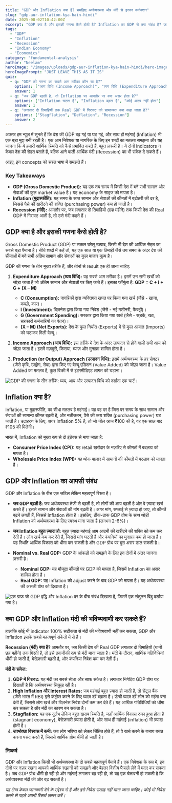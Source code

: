 ```yaml
---
title: "GDP और Inflation क्या हैं? समझिए अर्थव्यवस्था और मंदी से इनका कनेक्शन"
slug: "gdp-aur-inflation-kya-hain-hindi"
date: 2025-08-02T10:42:00Z
excerpt: "GDP क्या है और इसकी गणना कैसे होती है? Inflation का GDP से क्या संबंध है? जानें कि ये दोनों आर्थिक संकेतक मंदी की भविष्यवाणी करने में कैसे मदद कर सकते हैं।"
tags:
  - "GDP"
  - "Inflation"
  - "Recession"
  - "Indian Economy"
  - "Economics"
category: "fundamental-analysis"
author: "Neelam"
heroImage: "/images/uploads/gdp-aur-inflation-kya-hain-hindi/hero-image.jpg"
heroImagePrompt: "JUST LEAVE THIS AS IT IS"
quiz:
  - q: "GDP की गणना का सबसे आम तरीका कौन सा है?"
    options: ["आय विधि (Income Approach)", "व्यय विधि (Expenditure Approach)", "उत्पादन विधि (Production Approach)"]
    answer: 1
  - q: "जब GDP बढ़ती है, तो Inflation पर आमतौर पर क्या असर होता है?"
    options: ["Inflation घटता है", "Inflation बढ़ता है", "कोई असर नहीं होता"]
    answer: 1
  - q: "लगातार दो तिमाहियों तक Real GDP में गिरावट को सामान्यतः क्या कहा जाता है?"
    options: ["Stagflation", "Deflation", "Recession"]
    answer: 2
---
```


अक्सर हम न्यूज़ में सुनते हैं कि देश की GDP बढ़ गई या घट गई, और साथ ही महंगाई (Inflation) भी एक बड़ा मुद्दा बनी रहती है। एक आम निवेशक या नागरिक के लिए इन शब्दों का मतलब समझना और यह जानना कि ये हमारी आर्थिक स्थिति को कैसे प्रभावित करते हैं, बहुत ज़रूरी है। ये दोनों indicators न केवल देश की सेहत बताते हैं, बल्कि आने वाली आर्थिक मंदी (Recession) का भी संकेत दे सकते हैं।

आइए, इन concepts को सरल भाषा में समझते हैं।

### Key Takeaways

*   **GDP (Gross Domestic Product):** यह एक तय समय में किसी देश में बने सभी सामान और सेवाओं की कुल market value है। यह economy के साइज़ को मापता है।
*   **Inflation (मुद्रास्फीति):** यह समय के साथ सामान और सेवाओं की कीमतों में बढ़ोतरी की दर है, जिससे पैसे की खरीदने की शक्ति (purchasing power) कम हो जाती है।
*   **Recession (मंदी):** आमतौर पर, जब लगातार दो तिमाहियों (छह महीने) तक किसी देश की Real GDP में गिरावट आती है, तो उसे मंदी कहते हैं।

## GDP क्या है और इसकी गणना कैसे होती है?

Gross Domestic Product (GDP) या सकल घरेलू उत्पाद, किसी भी देश की आर्थिक सेहत का सबसे बड़ा पैमाना है। सीधे शब्दों में कहें तो, यह एक साल या एक तिमाही जैसे तय समय के अंदर देश की सीमाओं में बने सभी अंतिम सामान और सेवाओं का कुल बाज़ार मूल्य है।

GDP की गणना के तीन मुख्य तरीके हैं, और तीनों से result एक ही आना चाहिए:

1.  **Expenditure Approach (व्यय विधि):** यह सबसे आम तरीका है। इसमें उन सभी खर्चों को जोड़ा जाता है जो अंतिम सामान और सेवाओं पर किए जाते हैं। इसका फॉर्मूला है:
    **GDP = C + I + G + (X – M)**
    *   **C (Consumption):** नागरिकों द्वारा व्यक्तिगत खपत पर किया गया खर्च (जैसे - खाना, कपड़े, कार)।
    *   **I (Investment):** बिज़नेस द्वारा किया गया निवेश (जैसे - नई मशीनरी, फैक्ट्री)।
    *   **G (Government Spending):** सरकार द्वारा किया गया खर्च (जैसे - सड़कें, रक्षा, सरकारी कर्मचारियों का वेतन)।
    *   **(X – M) (Net Exports):** देश के कुल निर्यात (Exports) में से कुल आयात (Imports) को घटाकर मिली वैल्यू।

2.  **Income Approach (आय विधि):** इस तरीके में देश के अंदर उत्पादन से होने वाली सभी आय को जोड़ा जाता है। इसमें मज़दूरी, किराया, ब्याज़ और मुनाफ़ा शामिल होता है।

3.  **Production (or Output) Approach (उत्पादन विधि):** इसमें अर्थव्यवस्था के हर सेक्टर (जैसे कृषि, उद्योग, सेवा) द्वारा किए गए वैल्यू एडिशन (Value Added) को जोड़ा जाता है। Value Added का मतलब है, कुल बिक्री में से इंटरमीडिएट लागत को घटाना।

![GDP की गणना के तीन तरीके: व्यय, आय और उत्पादन विधि को दर्शाता एक चार्ट।](/images/uploads/gdp-aur-inflation-kya-hain-hindi/gdp-calculation-methods.png)

## Inflation क्या है?

Inflation, या मुद्रास्फीति, का सीधा मतलब है महंगाई। यह वह दर है जिस पर समय के साथ सामान और सेवाओं की सामान्य कीमत बढ़ती है, और नतीजतन, पैसे की क्रय शक्ति (purchasing power) घट जाती है। उदाहरण के लिए, अगर Inflation 5% है, तो जो चीज़ आज ₹100 की है, वह एक साल बाद ₹105 की मिलेगी।

भारत में, Inflation को मुख्य रूप से दो इंडेक्स से मापा जाता है:

*   **Consumer Price Index (CPI):** यह retail खरीदार के नज़रिए से कीमतों में बदलाव को मापता है।
*   **Wholesale Price Index (WPI):** यह थोक बाज़ार में सामानों की कीमतों में बदलाव को मापता है।

## GDP और Inflation का आपसी संबंध

GDP और Inflation के बीच एक जटिल लेकिन महत्वपूर्ण रिश्ता है।

*   **जब GDP बढ़ती है:** जब अर्थव्यवस्था तेज़ी से बढ़ती है, तो लोगों की आय बढ़ती है और वे ज़्यादा खर्च करते हैं। इससे सामान और सेवाओं की मांग बढ़ती है। अगर मांग, सप्लाई से ज़्यादा हो जाए, तो कीमतें बढ़ने लगती हैं, जिससे Inflation होता है। इसलिए, ठीक-ठाक GDP ग्रोथ के साथ थोड़ी Inflation को अर्थव्यवस्था के लिए स्वस्थ माना जाता है (लगभग 2-6%)।

*   **जब Inflation बहुत ज़्यादा हो:** बहुत ज़्यादा महंगाई आम आदमी की खरीदने की शक्ति को कम कर देती है। लोग खर्च कम कर देते हैं, जिससे मांग घटती है और कंपनियों का मुनाफ़ा कम हो जाता है। यह स्थिति आर्थिक विकास को धीमा कर सकती है और GDP ग्रोथ पर बुरा असर डाल सकती है।

*   **Nominal vs. Real GDP:** GDP के आंकड़ों को समझने के लिए इन दोनों में अंतर जानना ज़रूरी है।
    *   **Nominal GDP:** यह मौजूदा कीमतों पर GDP को मापता है, जिसमें Inflation का असर शामिल होता है।
    *   **Real GDP:** यह Inflation को adjust करने के बाद GDP को मापता है। यह अर्थव्यवस्था की असली ग्रोथ को दिखाता है।

![एक ग्राफ जो GDP वृद्धि और Inflation दर के बीच संबंध दिखाता है, जिसमें एक संतुलन बिंदु दर्शाया गया है।](/images/uploads/gdp-aur-inflation-kya-hain-hindi/gdp-inflation-correlation.png)

## क्या GDP और Inflation मंदी की भविष्यवाणी कर सकते हैं?

हालांकि कोई भी indicator 100% सटीकता से मंदी की भविष्यवाणी नहीं कर सकता, GDP और Inflation इसके सबसे महत्वपूर्ण संकेतों में से हैं।

**Recession (मंदी) क्या है?**
आमतौर पर, जब किसी देश की Real GDP लगातार दो तिमाहियों (यानी छह महीने) तक गिरती है, तो इसे तकनीकी रूप से मंदी माना जाता है। मंदी के दौरान, आर्थिक गतिविधियां धीमी हो जाती हैं, बेरोज़गारी बढ़ती है, और कंपनियां निवेश कम कर देती हैं।

**मंदी के संकेत:**

1.  **GDP में गिरावट:** यह मंदी का सबसे सीधा और साफ संकेत है। लगातार निगेटिव GDP ग्रोथ यह दिखाती है कि अर्थव्यवस्था सिकुड़ रही है।
2.  **High Inflation और Interest Rates:** जब महंगाई बहुत ज़्यादा हो जाती है, तो सेंट्रल बैंक (जैसे भारत में RBI) इसे कंट्रोल करने के लिए ब्याज़ दरें बढ़ाता है। ऊंची ब्याज़ दरें लोन को महंगा बना देती हैं, जिससे लोग खर्च और बिज़नेस निवेश दोनों कम कर देते हैं। यह आर्थिक गतिविधियों को धीमा कर सकता है और मंदी का कारण बन सकता है।
3.  **Stagflation:** यह एक दुर्लभ लेकिन बहुत खराब स्थिति है, जहाँ आर्थिक विकास रुका हुआ होता है (stagnant economy), बेरोज़गारी ज़्यादा होती है, और साथ ही महंगाई (inflation) भी ज़्यादा होती है।
4.  **उपभोक्ता विश्वास में कमी:** जब लोग भविष्य को लेकर चिंतित होते हैं, तो वे खर्च करने के बजाय बचत करना पसंद करते हैं, जिससे आर्थिक ग्रोथ धीमी हो जाती है।

### निष्कर्ष

GDP और Inflation किसी भी अर्थव्यवस्था के दो सबसे महत्वपूर्ण पैमाने हैं। एक निवेशक के रूप में, इन दोनों पर नज़र रखना आपको आर्थिक रुझानों को समझने और बेहतर वित्तीय फैसले लेने में मदद कर सकता है। जब GDP ग्रोथ धीमी हो रही हो और महंगाई लगातार बढ़ रही हो, तो यह एक चेतावनी हो सकती है कि अर्थव्यवस्था मंदी की ओर बढ़ सकती है।

*यह लेख केवल जानकारी देने के उद्देश्य से है और इसे निवेश सलाह नहीं माना जाना चाहिए। कोई भी निवेश करने से पहले अपनी रिसर्च ज़रूर करें।*
